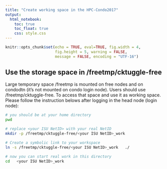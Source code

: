 ---
title: "Create working space in the HPC-Condo2017"
output: 
  html_notebook:
    toc: true
    toc_float: true
    css: style.css
---

```{r include = FALSE}
knitr::opts_chunk$set(echo = TRUE, eval=TRUE, fig.width = 4, 
                      fig.height = 5, warning = FALSE, 
                      message = FALSE, encoding = "UTF-16")
```

## Use the storage space in /freetmp/cktuggle-free
Large temporary space /freetmp is mounted on free nodes and on condodtn (it's not mounted on condo login node). Users should use /freetmp/cktuggle-free. To access that space and use it as working space. Please follow the instruction belows after logging in the head node (login node):

```bash
# you should be at your home directory
pwd 

# replace <your ISU NetID> with your real NetID
mkdir -p /freetmp/cktuggle-free/<your ISU NetID>_work   

# Create a symbolic link to your workspace
ln -s /freetmp/cktuggle-free/<your ISU NetID>_work   ./

# now you can start real work in this directory
cd   <your ISU NetID>_work   
```